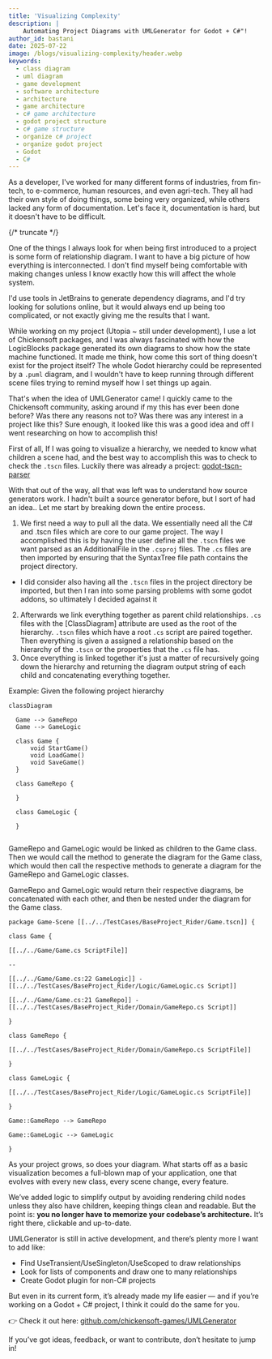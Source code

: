 ```yaml
---
title: 'Visualizing Complexity'
description: |
    Automating Project Diagrams with UMLGenerator for Godot + C#"!
author_id: bastani
date: 2025-07-22
image: /blogs/visualizing-complexity/header.webp
keywords:
  - class diagram
  - uml diagram
  - game development
  - software architecture
  - architecture
  - game architecture
  - c# game architecture
  - godot project structure
  - c# game structure
  - organize c# project
  - organize godot project
  - Godot
  - C#
---
```


As a developer, I've worked for many different forms of industries, from fin-tech, to e-commerce, human resources, and even agri-tech. They all had their own style of doing things, some being very organized, while others lacked any form of documentation. Let's face it, documentation is hard, but it doesn't have to be difficult.

{/* truncate */}

One of the things I always look for when being first introduced to a project is some form of relationship diagram. I want to have a big picture of how everything is interconnected. I don't find myself being comfortable with making changes unless I know exactly how this will affect the whole system.

I'd use tools in JetBrains to generate dependency diagrams, and I'd try looking for solutions online, but it would always end up being too complicated, or not exactly giving me the results that I want.

While working on my project (Utopia ~ still under development), I use a lot of Chickensoft packages, and I was always fascinated with how the LogicBlocks package generated its own diagrams to show how the state machine functioned. It made me think, how come this sort of thing doesn't exist for the project itself? The whole Godot hierarchy could be represented by a `.puml` diagram, and I wouldn't have to keep running through different scene files trying to remind myself how I set things up again.

That's when the idea of UMLGenerator came! I quickly came to the Chickensoft community, asking around if my this has ever been done before? Was there any reasons not to? Was there was any interest in a project like this? Sure enough, it looked like this was a good idea and off I went researching on how to accomplish this!

First of all, If I was going to visualize a hierarchy, we needed to know what children a scene had, and the best way to accomplish this was to check to check the `.tscn` files. Luckily there was already a project: [godot-tscn-parser](https://github.com/MihaMarkic/godot-tscn-parser)

With that out of the way, all that was left was to understand how source generators work. I hadn't built a source generator before, but I sort of had an idea.. Let me start by breaking down the entire process.

1. We first need a way to pull all the data. We essentially need all the C# and .tscn files which are core to our game project. The way I accomplished this is by having the user define all the `.tscn` files we want parsed as an AdditionalFile in the `.csproj` files. The `.cs` files are then imported by ensuring that the SyntaxTree file path contains the project directory.
- I did consider also having all the `.tscn` files in the project directory be imported, but then I ran into some parsing problems with some godot addons, so ultimately I decided against it
2. Afterwards we link everything together as parent child relationships. `.cs` files with the \[ClassDiagram] attribute are used as the root of the hierarchy. `.tscn` files which have a root `.cs` script are paired together. Then everything is given a assigned a relationship based on the hierarchy of the `.tscn` or the properties that the `.cs` file has.
3. Once everything is linked together it's just a matter of recursively going down the hierarchy and returning the diagram output string of each child and concatenating everything together.

Example:
Given the following project hierarchy
```mermaid
classDiagram

  Game --> GameRepo
  Game --> GameLogic

  class Game {
      void StartGame()
      void LoadGame()
      void SaveGame()
  }

  class GameRepo {

  }

  class GameLogic {

  }


```

GameRepo and GameLogic would be linked as children to the Game class.
Then we would call the method to generate the diagram for the Game class, which would then call the respective methods to generate a diagram for the GameRepo and GameLogic classes.

GameRepo and GameLogic would return their respective diagrams, be concatenated with each other, and then be nested under the diagram for the Game class.

```PlantUML
package Game-Scene [[../../TestCases/BaseProject_Rider/Game.tscn]] {

class Game {

[[../../Game/Game.cs ScriptFile]]

--

[[../../Game/Game.cs:22 GameLogic]] - [[../../TestCases/BaseProject_Rider/Logic/GameLogic.cs Script]]

[[../../Game/Game.cs:21 GameRepo]] - [[../../TestCases/BaseProject_Rider/Domain/GameRepo.cs Script]]

}

class GameRepo {

[[../../TestCases/BaseProject_Rider/Domain/GameRepo.cs ScriptFile]]

}

class GameLogic {

[[../../TestCases/BaseProject_Rider/Logic/GameLogic.cs ScriptFile]]

}

Game::GameRepo --> GameRepo

Game::GameLogic --> GameLogic

}
```

As your project grows, so does your diagram. What starts off as a basic visualization becomes a full-blown map of your application, one that evolves with every new class, every scene change, every feature.

We’ve added logic to simplify output by avoiding rendering child nodes unless they also have children, keeping things clean and readable. But the point is: **you no longer have to memorize your codebase’s architecture.** It’s right there, clickable and up-to-date.

UMLGenerator is still in active development, and there’s plenty more I want to add like:
- Find UseTransient/UseSingleton/UseScoped to draw relationships
- Look for lists of components and draw one to many relationships
- Create Godot plugin for non-C# projects

But even in its current form, it’s already made my life easier — and if you’re working on a Godot + C# project, I think it could do the same for you.

👉 Check it out here: [github.com/chickensoft-games/UMLGenerator](https://github.com/chickensoft-games/UMLGenerator)

If you’ve got ideas, feedback, or want to contribute, don’t hesitate to jump in!